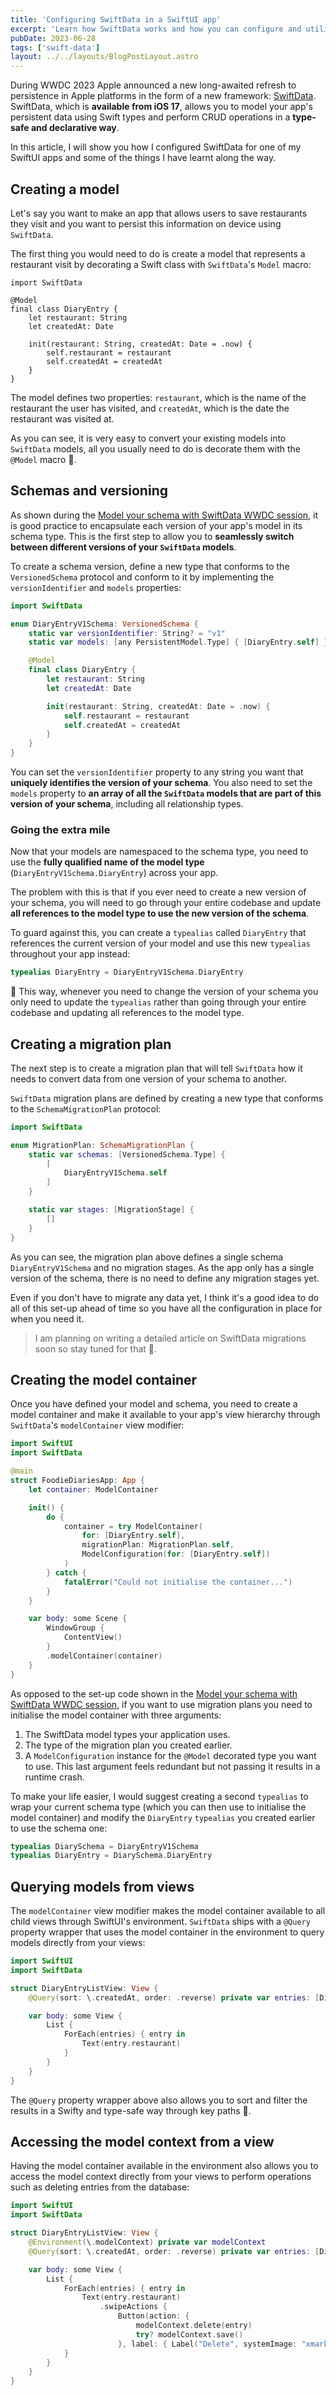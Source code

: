 ```yaml
---
title: 'Configuring SwiftData in a SwiftUI app'
excerpt: 'Learn how SwiftData works and how you can configure and utilize the framework in a SwiftUI application to query and manipulate data in a delarative manner.'
pubDate: 2023-06-28
tags: ['swift-data']
layout: ../../layouts/BlogPostLayout.astro
---
```


During WWDC 2023 Apple announced a new long-awaited refresh to persistence in Apple platforms in the form of a new framework: [SwiftData](https://developer.apple.com/xcode/swiftdata/). SwiftData, which is **available from iOS 17**, allows you to model your app's persistent data using Swift types and perform CRUD operations in a **type-safe and declarative way**.

In this article, I will show you how I configured SwiftData for one of my SwiftUI apps and some of the things I have learnt along the way.

## Creating a model

Let's say you want to make an app that allows users to save restaurants they visit and you want to persist this information on device using `SwiftData`.

The first thing you would need to do is create a model that represents a restaurant visit by decorating a Swift class with `SwiftData`'s `Model` macro:

```swift:DiaryEntry.Swift
import SwiftData

@Model
final class DiaryEntry {
    let restaurant: String
    let createdAt: Date

    init(restaurant: String, createdAt: Date = .now) {
        self.restaurant = restaurant
        self.createdAt = createdAt
    }
}
```

The model defines two properties: `restaurant`, which is the name of the restaurant the user has visited, and `createdAt`, which is the date the restaurant was visited at.

As you can see, it is very easy to convert your existing models into `SwiftData` models, all you usually need to do is decorate them with the `@Model` macro 🎉.

## Schemas and versioning

As shown during the [Model your schema with SwiftData WWDC session](https://developer.apple.com/wwdc23/10195), it is good practice to encapsulate each version of your app's model in its schema type. This is the first step to allow you to **seamlessly switch between different versions of your `SwiftData` models**.

To create a schema version, define a new type that conforms to the `VersionedSchema` protocol and conform to it by implementing the `versionIdentifier` and `models` properties:

```swift:DiaryEntrySchemaV1.swift
import SwiftData

enum DiaryEntryV1Schema: VersionedSchema {
    static var versionIdentifier: String? = "v1"
    static var models: [any PersistentModel.Type] { [DiaryEntry.self] }

    @Model
    final class DiaryEntry {
        let restaurant: String
        let createdAt: Date

        init(restaurant: String, createdAt: Date = .now) {
            self.restaurant = restaurant
            self.createdAt = createdAt
        }
    }
}
```

You can set the `versionIdentifier` property to any string you want that **uniquely identifies the version of your schema**. You also need to set the `models` property to **an array of all the `SwiftData` models that are part of this version of your schema**, including all relationship types.

### Going the extra mile

Now that your models are namespaced to the schema type, you need to use the **fully qualified name of the model type** (`DiaryEntryV1Schema.DiaryEntry`) across your app.

The problem with this is that if you ever need to create a new version of your schema, you will need to go through your entire codebase and update **all references to the model type to use the new version of the schema**.

To guard against this, you can create a `typealias` called `DiaryEntry` that references the current version of your model and use this new `typealias` throughout your app instead:

```swift:DiaryEntry.swift
typealias DiaryEntry = DiaryEntryV1Schema.DiaryEntry
```

🎉 This way, whenever you need to change the version of your schema you only need to update the `typealias` rather than going through your entire codebase and updating all references to the model type.

## Creating a migration plan

The next step is to create a migration plan that will tell `SwiftData` how it needs to convert data from one version of your schema to another.

`SwiftData` migration plans are defined by creating a new type that conforms to the `SchemaMigrationPlan` protocol:

```swift:DiaryEntryMigrationPlan.swift
import SwiftData

enum MigrationPlan: SchemaMigrationPlan {
    static var schemas: [VersionedSchema.Type] {
        [
            DiaryEntryV1Schema.self
        ]
    }

    static var stages: [MigrationStage] {
        []
    }
}
```

As you can see, the migration plan above defines a single schema `DiaryEntryV1Schema` and no migration stages. As the app only has a single version of the schema, there is no need to define any migration stages yet.

Even if you don't have to migrate any data yet, I think it's a good idea to do all of this set-up ahead of time so you have all the configuration in place for when you need it.

> I am planning on writing a detailed article on SwiftData migrations soon so stay tuned for that 👀.

## Creating the model container

Once you have defined your model and schema, you need to create a model container and make it available to your app's view hierarchy through `SwiftData`'s `modelContainer` view modifier:

```swift:FoodieDiariesApp.swift
import SwiftUI
import SwiftData

@main
struct FoodieDiariesApp: App {
    let container: ModelContainer

    init() {
        do {
            container = try ModelContainer(
                for: [DiaryEntry.self],
                migrationPlan: MigrationPlan.self,
                ModelConfiguration(for: [DiaryEntry.self])
            )
        } catch {
            fatalError("Could not initialise the container...")
        }
    }

    var body: some Scene {
        WindowGroup {
            ContentView()
        }
        .modelContainer(container)
    }
}
```

As opposed to the set-up code shown in the [Model your schema with SwiftData WWDC session](https://developer.apple.com/wwdc23/10195), if you want to use migration plans you need to initialise the model container with three arguments:

1. The SwiftData model types your application uses.
2. The type of the migration plan you created earlier.
3. A `ModelConfiguration` instance for the `@Model` decorated type you want to use. This last argument feels redundant but not passing it results in a runtime crash.

To make your life easier, I would suggest creating a second `typealias` to wrap your current schema type (which you can then use to initialise the model container) and modify the `DiaryEntry` `typealias` you created earlier to use the schema one:

```swift:DiaryEntry.swift
typealias DiarySchema = DiaryEntryV1Schema
typealias DiaryEntry = DiarySchema.DiaryEntry
```

## Querying models from views

The `modelContainer` view modifier makes the model container available to all child views through SwiftUI's environment. `SwiftData` ships with a `@Query` property wrapper that uses the model container in the environment to query models directly from your views:

```swift:DiaryEntryListView.swift
import SwiftUI
import SwiftData

struct DiaryEntryListView: View {
    @Query(sort: \.createdAt, order: .reverse) private var entries: [DiaryEntry]

    var body: some View {
        List {
            ForEach(entries) { entry in
                Text(entry.restaurant)
            }
        }
    }
}
```

The `@Query` property wrapper above also allows you to sort and filter the results in a Swifty and type-safe way through key paths 🤩.

## Accessing the model context from a view

Having the model container available in the environment also allows you to access the model context directly from your views to perform operations such as deleting entries from the database:

```swift:DiaryEntryListView.swift
import SwiftUI
import SwiftData

struct DiaryEntryListView: View {
    @Environment(\.modelContext) private var modelContext
    @Query(sort: \.createdAt, order: .reverse) private var entries: [DiaryEntry]

    var body: some View {
        List {
            ForEach(entries) { entry in
                Text(entry.restaurant)
                    .swipeActions {
                        Button(action: {
                            modelContext.delete(entry)
                            try? modelContext.save()
                        }, label: { Label("Delete", systemImage: "xmark") })
            }
        }
    }
}
```
